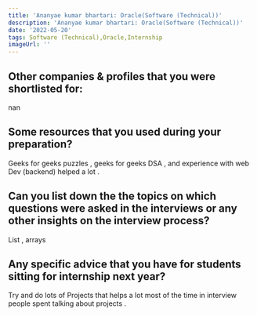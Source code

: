 ```yaml
---
title: 'Ananyae kumar bhartari: Oracle(Software (Technical))'
description: 'Ananyae kumar bhartari: Oracle(Software (Technical))'
date: '2022-05-20'
tags: Software (Technical),Oracle,Internship
imageUrl: ''
---
```


## Other companies & profiles that you were shortlisted for:
nan

## Some resources that you used during your preparation?
Geeks for geeks puzzles , geeks for geeks DSA , and experience with web Dev (backend) helped a lot .

## Can you list down the the topics on which questions were asked in the interviews or any other insights on the interview process?
List , arrays 

## Any specific advice that you have for students sitting for internship next year?
Try and do lots of Projects that helps a lot most of the time in interview people spent talking about projects .

